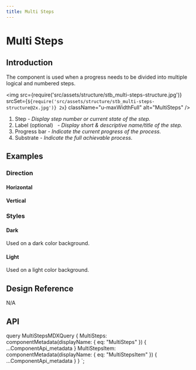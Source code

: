 ```yaml
---
title: Multi Steps
---
```




# Multi Steps

## Introduction

The component is used when a progress needs to be divided into multiple logical and numbered steps.

<img
  src={require('src/assets/structure/stb_multi-steps-structure.jpg')}
  srcSet={`${require('src/assets/structure/stb_multi-steps-structure@2x.jpg')} 2x`}
  className="u-maxWidthFull"
  alt="MultiSteps"
/>
<ol className="u-textGray u-marginTopTiny">
  <li>
      Step
    <i className="u-text200"> - Display step number or current state of the step.</i>
  </li>
  <li>
      Label
    <span className="u-marginLeftTiny u-text200">(optional)</span>
    &nbsp;
    <i className="u-text200"> - Display short & descriptive name/title of the step.</i>
  </li>
  <li>
      Progress bar
    <i className="u-text200"> - Indicate the current progress of the process.</i>
  </li>
  <li>
      Substrate
    <i className="u-text200"> -  Indicate the full achievable process.</i>
  </li>
</ol>

## Examples

### Direction

#### Horizontal

<CodeView codeText={horizontalMultiSteps} />

#### Vertical

<CodeView codeText={verticalMultiSteps} />

### Styles

#### Dark

Used on a dark color background.

<CodeView codeText={whiteMultiSteps} exampleClassName="u-backgroundDark" />

#### Light

Used on a light color background.

<CodeView codeText={primaryMultiSteps} />
<CodeView codeText={accentMultiSteps} />
<CodeView codeText={warningMultiSteps} />
<CodeView codeText={positiveMultiSteps} />
<CodeView codeText={negativeMultiSteps} />


## Design Reference

N/A

## API

<ComponentApi metadata={props.data.MultiSteps} />
<ComponentApi metadata={props.data.MultiStepsItem} exportedBy={props.data.MultiSteps} />


  query MultiStepsMDXQuery {
    MultiSteps: componentMetadata(displayName: { eq: "MultiSteps" }) {
      ...ComponentApi_metadata
    }
    MultiStepsItem: componentMetadata(displayName: { eq: "MultiStepsItem" }) {
      ...ComponentApi_metadata
    }
  }
`;
